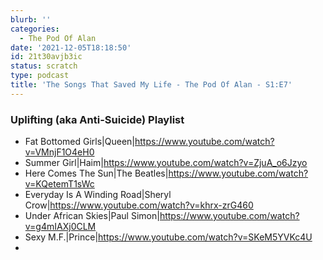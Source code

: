 ```yaml
---
blurb: ''
categories:
  - The Pod Of Alan
date: '2021-12-05T18:18:50'
id: 21t30avjb3ic
status: scratch
type: podcast
title: 'The Songs That Saved My Life - The Pod Of Alan - S1:E7'
---
```





### Uplifting (aka Anti-Suicide) Playlist

- Fat Bottomed Girls|Queen|https://www.youtube.com/watch?v=VMnjF1O4eH0
- Summer Girl|Haim|https://www.youtube.com/watch?v=ZjuA_o6Jzyo
- Here Comes The Sun|The Beatles|https://www.youtube.com/watch?v=KQetemT1sWc
- Everyday Is A Winding Road|Sheryl Crow|https://www.youtube.com/watch?v=khrx-zrG460
- Under African Skies|Paul Simon|https://www.youtube.com/watch?v=g4mIAXj0CLM
- Sexy M.F.|Prince|https://www.youtube.com/watch?v=SKeM5YVKc4U
- 








